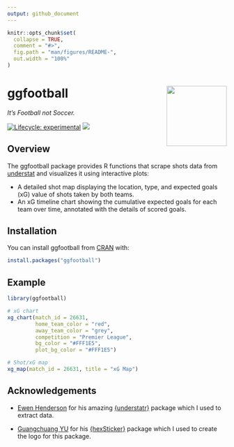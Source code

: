```yaml
---
output: github_document
---
```


<!-- README.md is generated from README.Rmd. Please edit that file -->

```r
knitr::opts_chunk$set(
  collapse = TRUE,
  comment = "#>",
  fig.path = "man/figures/README-",
  out.width = "100%"
)
```

# ggfootball <img src="inst/figures/logo.png" align="right" height="138"/>

*It's Football not Soccer.*

<!-- badges: start -->

[![Lifecycle: experimental](https://img.shields.io/badge/lifecycle-experimental-orange.svg)](https://lifecycle.r-lib.org/articles/stages.html#experimental)
[![](https://cranlogs.r-pkg.org/badges/ggfootball)](https://cran.r-project.org/package=ggfootball)
<!-- badges: end -->

## Overview

The ggfootball package provides R functions that scrape shots data from [understat](https://understat.com/)
and visualizes it using interactive plots:

- A detailed shot map displaying the location, type, and expected goals (xG) value of shots taken by both teams.
- An xG timeline chart showing the cumulative expected goals for each team over time, annotated with the details of scored goals.

## Installation

You can install ggfootball from [CRAN](https://cran.r-project.org/package=ggfootball) with:

``` r
install.packages("ggfootball")
```

## Example

```r
library(ggfootball)

# xG chart
xg_chart(match_id = 26631, 
         home_team_color = "red", 
         away_team_color = "grey", 
         competition = "Premier League",
         bg_color = "#FFF1E5",
         plot_bg_color = "#FFF1E5")

# Shot/xG map
xg_map(match_id = 26631, title = "xG Map")
```

## Acknowledgements

- [Ewen Henderson](https://ewen.io/) for his amazing [{understatr}](https://ewenme.github.io/understatr/) package which I used to extract data.

- [Guangchuang YU](https://yulab-smu.top/) for his [{hexSticker}](https://github.com/GuangchuangYu/hexSticker) package which I used to create the logo for this package.
